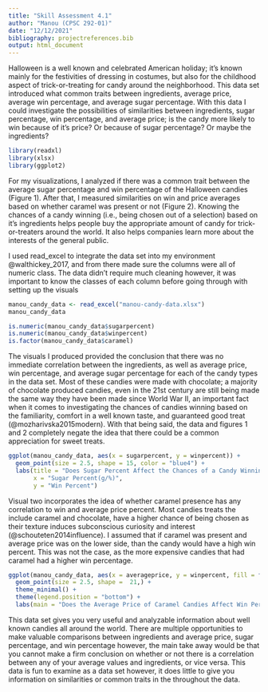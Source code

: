 ```yaml
---
title: "Skill Assessment 4.1"
author: "Manou (CPSC 292-01)"
date: "12/12/2021"
bibliography: projectreferences.bib
output: html_document
---
```

Halloween is a well known and celebrated American holiday; it's known mainly for the festivities of dressing in costumes, but also for the childhood aspect of trick-or-treating for candy around the neighborhood. This data set introduced what common traits between ingredients, average price, average win percentage, and average sugar percentage. With this data I could investigate the possibilities of similarities between ingredients, sugar percentage, win percentage, and average price; is the candy more likely to win because of it's price? Or because of sugar percentage? Or maybe the ingredients?

```r
library(readxl)
library(xlsx)
library(ggplot2)
```

For my visualizations, I analyzed if there was a common trait between the average sugar percentage and win percentage of the Halloween candies (Figure 1). After that, I measured similarities on win and price averages based on whether caramel was present or not (Figure 2). Knowing the chances of a candy winning (i.e., being chosen out of a selection) based on it's ingredients helps people buy the appropriate amount of candy for trick-or-treaters around the world. It also helps companies learn more about the interests of the general public. 

I used read_excel to integrate the data set into my environment @walthickey_2017, and from there made sure the columns were all of numeric class. The data didn't require much cleaning however, it was important to know the classes of each column before going through with setting up the visuals

```r
manou_candy_data <- read_excel("manou-candy-data.xlsx")
manou_candy_data

is.numeric(manou_candy_data$sugarpercent)
is.numeric(manou_candy_data$winpercent)
is.factor(manou_candy_data$caramel)
```

The visuals I produced provided the conclusion that there was no immediate correlation between the ingredients, as well as average price, win percentage, and average sugar percentage for each of the candy types in the data set. Most of these candies were made with chocolate; a majority of chocolate produced candies, even in the 21st century are still being made the same way they have been made since World War II, an important fact when it comes to investigating the chances of candies winning based on the familiarity, comfort in a well known taste, and guaranteed good treat (@mozharivska2015modern). With that being said, the data and figures 1 and 2 completely negate the idea that there could be a common appreciation for sweet treats.

```r
ggplot(manou_candy_data, aes(x = sugarpercent, y = winpercent)) +
  geom_point(size = 2.5, shape = 15, color = "blue4") +
  labs(title = "Does Sugar Percent Affect the Chances of a Candy Winning?",
       x = "Sugar Percent(g/%)",
       y = "Win Percent")
```

Visual two incorporates the idea of whether caramel presence has any correlation to win and average price percent. Most candies treats the include caramel and chocolate, have a higher chance of being chosen as their texture induces subconscious curiosity and interest (@schouteten2014influence). I assumed that if caramel was present and average price was on the lower side, than the candy would have a high win percent. This was not the case, as the more expensive candies that had caramel had a higher win percentage.

```r
ggplot(manou_candy_data, aes(x = averageprice, y = winpercent, fill = factor(caramel))) +
  geom_point(size = 2.5, shape =  21,) +
  theme_minimal() +
  theme(legend.position = "bottom") +
  labs(main = "Does the Average Price of Caramel Candies Affect Win Percent?",x = "Average Price ($)", y = "Win Percent", fill = "Caramel Presence (0 = F, 1 = T)")
```

This data set gives you very useful and analyzable information about well known candies all around the world. There are multiple opportunities to make valuable comparisons between ingredients and average price, sugar percentage, and win percentage however, the main take away would be that you cannot make a firm conclusion on whether or not there is a correlation between any of your average values and ingredients, or vice versa. This data is fun to examine as a data set however, it does little to give you information on similarities or common traits in the throughout the data.
